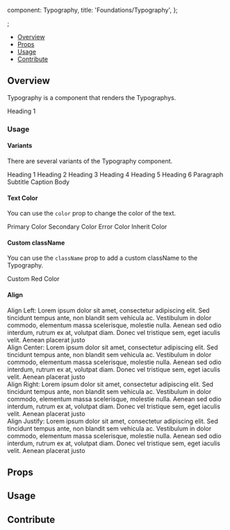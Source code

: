

  component: Typography,
  title: 'Foundations/Typography',
};

<Meta title="Foundations/Typography" component={Typography} />

<Heading title="Typography" componentRelativePath="Typography/Typography.js" />;

- [Overview](#overview)
- [Props](#props)
- [Usage](#usage)
- [Contribute](#contribute)

## Overview

Typography is a component that renders the Typographys.

<Canvas>
  <Story name="Overview">
    <Typography variant="h1" className="text-blue-800">
      Heading 1
    </Typography>
  </Story>
</Canvas>

### Usage

#### Variants

There are several variants of the Typography component.

<Canvas>
  <Story name="Variants">
    <Typography variant="h1" className="text-blue-800">
      Heading 1
    </Typography>
    <Typography variant="h2" className="text-blue-800">
      Heading 2
    </Typography>
    <Typography variant="h3" className="text-blue-800">
      Heading 3
    </Typography>
    <Typography variant="h4" className="text-blue-800">
      Heading 4
    </Typography>
    <Typography variant="h5" className="text-blue-800">
      Heading 5
    </Typography>
    <Typography variant="h6" className="text-blue-800">
      Heading 6
    </Typography>
    <Typography variant="p" className="text-blue-800">
      Paragraph
    </Typography>
    <Typography variant="subtitle" className="text-blue-800">
      Subtitle
    </Typography>
    <Typography variant="caption" className="text-blue-800">
      Caption
    </Typography>
    <Typography variant="body" className="text-blue-800">
      Body
    </Typography>
  </Story>
</Canvas>

#### Text Color

You can use the `color` prop to change the color of the text.

<Canvas>
  <Story name="Text Color">
    <Typography variant="h5" color="primary">
      Primary Color
    </Typography>
    <Typography variant="h5" color="secondary">
      Secondary Color
    </Typography>
    <Typography variant="h5" color="error">
      Error Color
    </Typography>
    <Typography variant="h5" color="inherit">
      Inherit Color
    </Typography>
  </Story>
</Canvas>

#### Custom className

You can use the `className` prop to add a custom className to the Typography.

<Canvas>
  <Story name="Custom Class">
    <Typography variant="h5" className="text-red-400">
      Custom Red Color
    </Typography>
  </Story>
</Canvas>

#### Align

<Canvas>
  <Story name="Align">
    <Typography variant="body" align="left" color="primary">
      Align Left: Lorem ipsum dolor sit amet, consectetur adipiscing elit. Sed
      tincidunt tempus ante, non blandit sem vehicula ac. Vestibulum in dolor
      commodo, elementum massa scelerisque, molestie nulla. Aenean sed odio
      interdum, rutrum ex at, volutpat diam. Donec vel tristique sem, eget
      iaculis velit. Aenean placerat justo
    </Typography>
    <br />
    <Typography variant="body" align="center" color="primary">
      Align Center: Lorem ipsum dolor sit amet, consectetur adipiscing elit. Sed
      tincidunt tempus ante, non blandit sem vehicula ac. Vestibulum in dolor
      commodo, elementum massa scelerisque, molestie nulla. Aenean sed odio
      interdum, rutrum ex at, volutpat diam. Donec vel tristique sem, eget
      iaculis velit. Aenean placerat justo
    </Typography>
    <br />
    <Typography variant="body" align="right" color="primary">
      Align Right: Lorem ipsum dolor sit amet, consectetur adipiscing elit. Sed
      tincidunt tempus ante, non blandit sem vehicula ac. Vestibulum in dolor
      commodo, elementum massa scelerisque, molestie nulla. Aenean sed odio
      interdum, rutrum ex at, volutpat diam. Donec vel tristique sem, eget
      iaculis velit. Aenean placerat justo
    </Typography>
    <br />
    <Typography variant="body" align="justify" color="primary">
      Align Justify: Lorem ipsum dolor sit amet, consectetur adipiscing elit.
      Sed tincidunt tempus ante, non blandit sem vehicula ac. Vestibulum in
      dolor commodo, elementum massa scelerisque, molestie nulla. Aenean sed
      odio interdum, rutrum ex at, volutpat diam. Donec vel tristique sem, eget
      iaculis velit. Aenean placerat justo
    </Typography>
  </Story>
</Canvas>

## Props

<ArgsTable of={Typography} />

## Usage

## Contribute

<Footer componentRelativePath="Typography/__stories__/typography.stories.mdx" />
